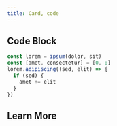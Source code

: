 ```yaml
---
title: Card, code
---
```


## Code Block

```js
const lorem = ipsum(dolor, sit)
const [amet, consectetur] = [0, 0]
lorem.adipiscing((sed, elit) => {
  if (sed) {
    amet += elit
  }
})
```

## Learn More

<Cards>
  <Card title="Learn more about Code Hike" href="https://codehike.org/docs" />
  <Card title="Learn more about Fumadocs" href="https://fumadocs.vercel.app" />
</Cards>
